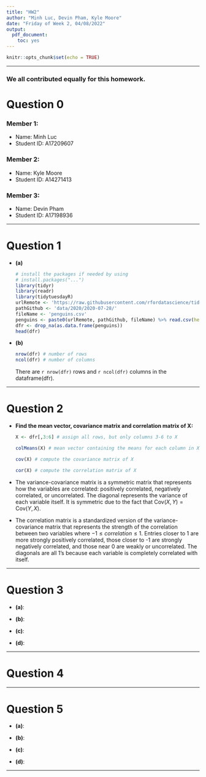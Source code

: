 ```yaml
---
title: "HW2"
author: "Minh Luc, Devin Pham, Kyle Moore"
date: "Friday of Week 2, 04/08/2022"
output: 
  pdf_document: 
    toc: yes
---
```


```r
knitr::opts_chunk$set(echo = TRUE)
```

***
### We all contributed equally for this homework.

# Question 0 

### Member 1: 
* Name: Minh Luc
* Student ID: A17209607

### Member 2: 

* Name: Kyle Moore
* Student ID: A14271413

### Member 3: 

* Name: Devin Pham
* Student ID: A17198936

***

# Question 1

* **(a)**

    ```r
    # install the packages if needed by using
    # install.packages("...")
    library(tidyr)
    library(readr)
    library(tidytuesdayR)
    urlRemote <- 'https://raw.githubusercontent.com/rfordatascience/tidytuesday/master/'
    pathGithub <- 'data/2020/2020-07-28/'
    fileName <- 'penguins.csv'
    penguins <- paste0(urlRemote, pathGithub, fileName) %>% read.csv(header = TRUE)
    dfr <- drop_na(as.data.frame(penguins))
    head(dfr)
    ```

* **(b)**

    ```r
    nrow(dfr) # number of rows
    ncol(dfr) # number of columns
    ```
  
  There are `r nrow(dfr)` rows and `r ncol(dfr)` columns in the dataframe(dfr).

***

# Question 2

* **Find the mean vector, covariance matrix and correlation matrix of X:**

    ```r
    X <- dfr[,3:6] # assign all rows, but only columns 3-6 to X

    colMeans(X) # mean vector containing the means for each column in X
    
    cov(X) # compute the covariance matrix of X
    
    cor(X) # compute the correlation matrix of X
    ```

* The variance-covariance matrix is a symmetric matrix that represents how the variables are correlated: positively correlated, negatively correlated, or uncorrelated. The diagonal         represents the variance of each variable itself. It is symmetric due to the fact that $\mathrm{Cov}(X,Y) = \mathrm{Cov}(Y,X)$.

* The correlation matrix is a standardized version of the variance-covariance matrix that represents the strength of the correlation between two variables where $-1 \leq correlation        \leq 1$. Entries closer to 1 are more strongly positively correlated, those closer to -1 are strongly negatively correlated, and those near 0 are weakly or uncorrelated. The diagonals     are all 1's because each variable is completely correlated with itself.

***

# Question 3

* **(a)**:

* **(b)**:

* **(c)**:

* **(d)**:

***

# Question 4



***

# Question 5

* **(a)**:

* **(b)**:

* **(c)**:

* **(d)**:

***